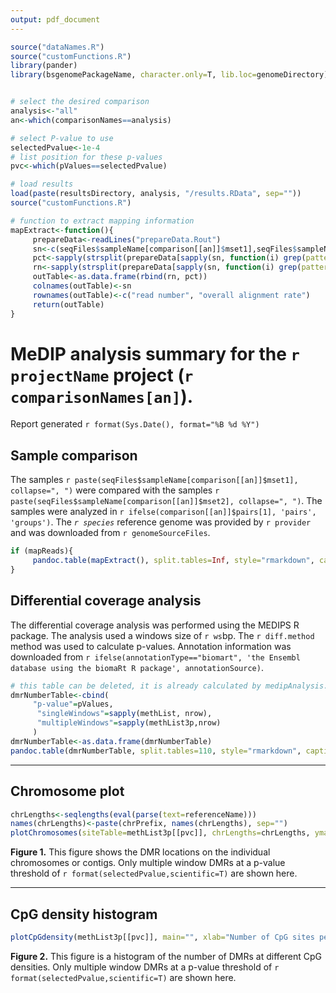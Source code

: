 ```yaml
---
output: pdf_document
---
```


<!-- Created by Daniel Beck on 7/9/2015 -->
<!-- Modified: -->
<!--      7/10/2015 Continued development -->

```r
source("dataNames.R")
source("customFunctions.R")
library(pander)
library(bsgenomePackageName, character.only=T, lib.loc=genomeDirectory)


# select the desired comparison
analysis<-"all"
an<-which(comparisonNames==analysis)

# select P-value to use
selectedPvalue<-1e-4
# list position for these p-values
pvc<-which(pValues==selectedPvalue)

# load results
load(paste(resultsDirectory, analysis, "/results.RData", sep=""))
source("customFunctions.R")

# function to extract mapping information
mapExtract<-function(){
     prepareData<-readLines("prepareData.Rout")
     sn<-c(seqFiles$sampleName[comparison[[an]]$mset1],seqFiles$sampleName[comparison[[an]]$mset2])
     pct<-sapply(strsplit(prepareData[sapply(sn, function(i) grep(pattern=paste("Running Bowtie2 on ", i, '\"', sep=""), x=prepareData))+15], split=" "), function(i) i[1])
     rn<-sapply(strsplit(prepareData[sapply(sn, function(i) grep(pattern=paste("Running Bowtie2 on ", i, '\"', sep=""), x=prepareData))+1], split=" "), function(i) i[1])
     outTable<-as.data.frame(rbind(rn, pct))
     colnames(outTable)<-sn
     rownames(outTable)<-c("read number", "overall alignment rate")
     return(outTable)
}

```


# MeDIP analysis summary for the `r projectName` project (`r comparisonNames[an]`).
Report generated `r format(Sys.Date(), format="%B %d %Y")`

## Sample comparison
The samples `r paste(seqFiles$sampleName[comparison[[an]]$mset1], collapse=", ")` were compared with the samples `r paste(seqFiles$sampleName[comparison[[an]]$mset2], collapse=", ")`. The samples were analyzed in `r ifelse(comparison[[an]]$pairs[1], 'pairs', 'groups')`. The *`r species`* reference genome was provided by `r provider` and was downloaded from `r genomeSourceFiles`.

```r
if (mapReads){
     pandoc.table(mapExtract(), split.tables=Inf, style="rmarkdown", caption='This table shows the number of reads present for each sample and the overall alignment rate calculated by bowtie2.')
}
```


## Differential coverage analysis
The differential coverage analysis was performed using the MEDIPS R package. The analysis used a windows size of `r ws`bp. The `r diff.method` method was used to calculate p-values. Annotation information was downloaded from `r ifelse(annotationType=="biomart", 'the Ensembl database using the biomaRt R package', annotationSource)`.

```r
# this table can be deleted, it is already calculated by medipAnalysis.
dmrNumberTable<-cbind(
     "p-value"=pValues,
      "singleWindows"=sapply(methList, nrow),
      "multipleWindows"=sapply(methList3p,nrow)
     )
dmrNumberTable<-as.data.frame(dmrNumberTable)
pandoc.table(dmrNumberTable, split.tables=110, style="rmarkdown", caption="This table shows the number of DMRs found using different edgeR p-value cutoff thresholds.")

```

************

## Chromosome plot

```r
chrLengths<-seqlengths(eval(parse(text=referenceName)))
names(chrLengths)<-paste(chrPrefix, names(chrLengths), sep="")
plotChromosomes(siteTable=methList3p[[pvc]], chrLengths=chrLengths, ymar=5)
```

**Figure 1.** This figure shows the DMR locations on the individual chromosomes or contigs. Only multiple window DMRs at a p-value threshold of `r format(selectedPvalue,scientific=T)` are shown here.

******

## CpG density histogram

```r
plotCpGdensity(methList3p[[pvc]], main="", xlab="Number of CpG sites per 100bp", ylab="Number of differential DNA methylation regions")
```

**Figure 2.** This figure is a histogram of the number of DMRs at different CpG densities. Only multiple window DMRs at a p-value threshold of `r format(selectedPvalue,scientific=T)` are shown here.
